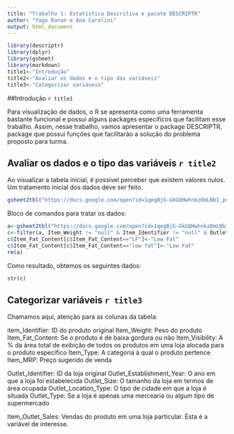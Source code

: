 ---
title: "Trabalho 1: Estatística Descritiva e pacote DESCRIPTR"
author: "Yago Ronan e Ana Carolini"
output: html_document
---

```{r echo=FALSE, message=FALSE, paged.print=FALSE}

library(descriptr)
library(dplyr)
library(gsheet)
library(markdown)
title1<-"Introdução"
title2<-"Avaliar os dados e o tipo das variáveis"
title3<-"Categorizar variáveis"
```

##Introdução `r title1`

Para visualização de dados, o R se apresenta como uma ferramenta bastante funcional e possui alguns packages específicos que facilitam esse trabalho. Assim, nesse trabalho, vamos apresentar o package DESCRIPTR, package que possui funções que facilitarão a solução do problema proposto para turma.

## Avaliar os dados e o tipo das variáveis `r title2`
Ao visualizar a tabela inicial, é possivel perceber que existem valores nulos. Um tratamento inicial dos dados deve ser feito.

```{r Ler tabela no google, echo=FALSE, message=FALSE, warning=FALSE, paged.print=TRUE}
gsheet2tbl("https://docs.google.com/open?id=1qegBjG-GkGQHwhnkzOmLNbI_pddNMs7el-bwlPlDEnA")
```

Bloco de comandos para tratar os dados:

```{r echo=TRUE, message=FALSE, warning=FALSE, paged.print=FALSE}
a<-gsheet2tbl("https://docs.google.com/open?id=1qegBjG-GkGQHwhnkzOmLNbI_pddNMs7el-bwlPlDEnA")
c<-filter(a, Item_Weight != "null" & Item_Identifier != "null" & Outlet_Size != "")
c$Item_Fat_Content[c$Item_Fat_Content=="LF"]<-"Low Fat"
c$Item_Fat_Content[c$Item_Fat_Content=="low fat"]<-"Low Fat"
rm(a)
```

Como resultado, obtemos os seguintes dados:
```{r echo=FALSE, message=FALSE, warning=FALSE, paged.print=TRUE}
str(c)
```

## Categorizar variáveis `r title3`
Chamamos aqui, atenção para as colunas da tabela:

item_Identifier: ID do produto original
Item_Weight: Peso do produto
Item_Fat_Content: Se o produto é de baixa gordura ou não
Item_Visibility: A % da área total de exibição de todos os produtos em uma loja
alocada para o produto específico
Item_Type: A categoria à qual o produto pertence
Item_MRP: Preço sugerido de venda

Outlet_Identifier: ID da loja original
Outlet_Establishment_Year: O ano em que a loja foi estabelecida
Outlet_Size: O tamanho da loja em termos de área ocupada
Outlet_Location_Type: O tipo de cidade em que a loja é situada
Outlet_Type: Se a loja é apenas uma mercearia ou algum tipo de supermercado

Item_Outlet_Sales: Vendas do produto em uma loja particular. Esta é a variável de
interesse.